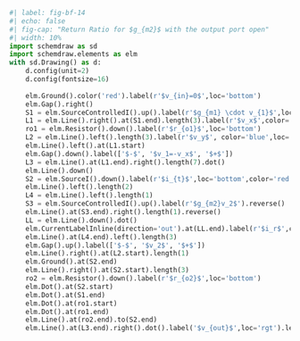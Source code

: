```python
#| label: fig-bf-14
#| echo: false
#| fig-cap: "Return Ratio for $g_{m2}$ with the output port open"
#| width: 10%
import schemdraw as sd
import schemdraw.elements as elm
with sd.Drawing() as d:
    d.config(unit=2)
    d.config(fontsize=16)
 
    elm.Ground().color('red').label(r'$v_{in}=0$',loc='bottom')
    elm.Gap().right()
    S1 = elm.SourceControlledI().up().label(r'$g_{m1} \cdot v_{1}$',loc='bottom')
    L1 = elm.Line().right().at(S1.end).length(3).label(r'$v_x$',color='blue',loc='top')
    ro1 = elm.Resistor().down().label(r'$r_{o1}$',loc='bottom')
    L2 = elm.Line().left().length(3).label(r'$v_y$', color='blue',loc='bottom')
    elm.Line().left().at(L1.start)
    elm.Gap().down().label(['$-$', '$v_1=-v_x$', '$+$'])
    L3 = elm.Line().at(L1.end).right().length(7).dot()
    elm.Line().down()
    S2 = elm.SourceI().down().label(r'$i_{t}$',loc='bottom',color='red').dot()
    elm.Line().left().length(2)
    L4 = elm.Line().left().length(1)
    S3 = elm.SourceControlledI().up().label(r'$g_{m2}v_2$').reverse()
    elm.Line().at(S3.end).right().length(1).reverse()
    LL = elm.Line().down().dot()
    elm.CurrentLabelInline(direction='out').at(LL.end).label(r'$i_r$',color='red',loc='bottom').color('red')
    elm.Line().at(L4.end).left().length(3)
    elm.Gap().up().label(['$-$', '$v_2$', '$+$'])
    elm.Line().right().at(L2.start).length(1)
    elm.Ground().at(S2.end)
    elm.Line().right().at(S2.start).length(3)
    ro2 = elm.Resistor().down().label(r'$r_{o2}$',loc='bottom')
    elm.Dot().at(S2.start)
    elm.Dot().at(S1.end)
    elm.Dot().at(ro1.start)
    elm.Dot().at(ro1.end)
    elm.Line().at(ro2.end).to(S2.end)
    elm.Line().at(L3.end).right().dot().label('$v_{out}$',loc='rgt').length(3).label(r'$v_x = -i_t \cdot r_{o2}$',color='blue',loc='top')
    
```
